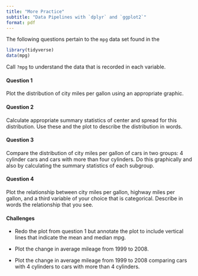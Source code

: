 ```yaml
---
title: "More Practice"
subtitle: "Data Pipelines with `dplyr` and `ggplot2`"
format: pdf
---
```


The following questions pertain to the `mpg` data set found in the 

```r
library(tidyverse)
data(mpg)
```

Call `?mpg` to understand the data that is recorded in each variable.


#### Question 1

Plot the distribution of city miles per gallon using an appropriate graphic.

#### Question 2

Calculate appropriate summary statistics of center and spread for this distribution. Use these and the plot to describe the distribution in words.

#### Question 3

Compare the distribution of city miles per gallon of cars in two groups: 4 cylinder cars and cars with more than four cylinders. Do this graphically and also by calculating the summary statistics of each subgroup.

#### Question 4

Plot the relationship between city miles per gallon,  highway miles per gallon, and a third variable of your choice that is categorical. Describe in words the relationship that you see.


#### Challenges

- Redo the plot from question 1 but annotate the plot to include vertical lines that indicate the mean and median mpg.

- Plot the change in average mileage from 1999 to 2008.

- Plot the change in average mileage from 1999 to 2008 comparing cars with 4 cylinders to cars with more than 4 cylinders.
